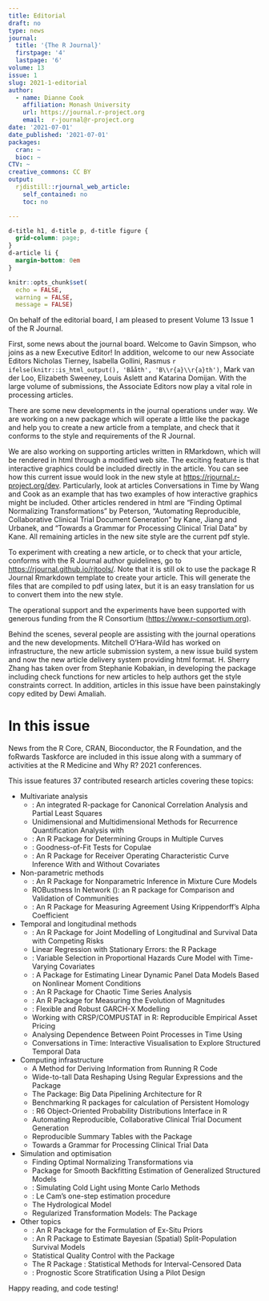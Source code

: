 ```yaml
---
title: Editorial
draft: no
type: news
journal:
  title: '{The R Journal}'
  firstpage: '4'
  lastpage: '6'
volume: 13
issue: 1
slug: 2021-1-editorial
author: 
  - name: Dianne Cook
    affiliation: Monash University
    url: https://journal.r-project.org
    email:  r-journal@r-project.org
date: '2021-07-01'
date_published: '2021-07-01'
packages:
  cran: ~
  bioc: ~
CTV: ~
creative_commons: CC BY
output:
  rjdistill::rjournal_web_article:
    self_contained: no
    toc: no

---
```


```css
d-title h1, d-title p, d-title figure {
  grid-column: page;
}
d-article li {
  margin-bottom: 0em
}
```

```r
knitr::opts_chunk$set(
  echo = FALSE, 
  warning = FALSE, 
  message = FALSE)
```

On behalf of the editorial board, I am pleased to present Volume 13 Issue 1 of the R Journal.

First, some news about the journal board. Welcome to Gavin Simpson, who joins as a new Executive Editor! In addition, welcome to our new Associate Editors Nicholas Tierney, Isabella Gollini, Rasmus `r ifelse(knitr::is_html_output(), 'Bååth', 'B\\r{a}\\r{a}th')`, Mark van der Loo, Elizabeth Sweeney, Louis Aslett and Katarina Domijan. With the large volume of submissions, the Associate Editors now play a vital role in processing articles. 

There are some new developments in the journal operations under way. We are working on a new package \pkg{rjtools} which will operate a little like the \CRANpkg{devtools} package and help you to create a new article from a template, and check that it conforms to the style and requirements of the R Journal. 

We are also working on supporting articles written in RMarkdown, which will be rendered in html through a modified \CRANpkg{distill} web site. The exciting feature is that interactive graphics could be included directly in the article. You can see how this current issue would look in the new style at <https://rjournal.r-project.org/dev>. Particularly, look at articles Conversations in Time by Wang and Cook as an example that has two examples of how interactive graphics might be included. Other articles rendered in html are "Finding Optimal Normalizing Transformations" by Peterson, "Automating Reproducible, Collaborative
Clinical Trial Document Generation" by Kane, Jiang and Urbanek, and "Towards a Grammar for Processing Clinical Trial Data" by Kane. All remaining articles in the new site style are the current pdf style. 

To experiment with creating a new article, or to check that your article, conforms with the R Journal author guidelines, go to <https://rjournal.github.io/rjtools/>. Note that it is still ok to use the \CRANpkg{rticles} package R Journal Rmarkdown template to create your article. This will generate the files that are compiled to pdf using latex, but it is an easy translation for us to convert them into the new style. 

The operational support and the experiments have been supported with generous funding from the R Consortium (<https://www.r-consortium.org>). 

Behind the scenes, several people are assisting with the journal operations and the new developments. Mitchell O'Hara-Wild has worked on infrastructure, the new article submission system, a new issue build system and now the new article delivery system providing html format. H. Sherry Zhang has taken over from Stephanie Kobakian, in developing the \pkg{rjtools} package including check functions for new articles to help authors get the style constraints correct. In addition, articles in this issue have been painstakingly copy edited by Dewi Amaliah.

# In this issue

News from the R Core, CRAN, Bioconductor, the R Foundation, and the foRwards Taskforce are included in this issue along with a summary of activities at the R Medicine and Why R? 2021 conferences. 

This issue features 37 contributed research articles covering these topics:

- Multivariate analysis
    - \CRANpkg{SeedCCA}: An integrated R-package for Canonical Correlation Analysis and Partial Least Squares
    - Unidimensional and Multidimensional Methods for Recurrence Quantification Analysis with \CRANpkg{crqa}
    - \CRANpkg{clustcurv}: An R Package for Determining Groups in Multiple Curves
    - \CRANpkg{gofCopula}: Goodness-of-Fit Tests for Copulae
    - \CRANpkg{ROCnReg}: An R Package for Receiver Operating Characteristic Curve Inference With and Without Covariates

- Non-parametric methods
    - \CRANpkg{npcure}: An R Package for Nonparametric Inference in Mixture Cure Models
    - ROBustness In Network (\CRANpkg{robin}): an R package for Comparison and Validation of Communities
    - \CRANpkg{krippendorffsalpha}: An R Package for Measuring Agreement Using Krippendorff's Alpha Coefficient

- Temporal and longitudinal methods
    - \CRANpkg{JMcmprsk}: An R Package for Joint Modelling of Longitudinal and Survival Data with Competing Risks
    - Linear Regression with Stationary Errors: the R Package \CRANpkg{slm}
    - \CRANpkg{penPHcure}: Variable Selection in Proportional Hazards Cure Model with Time-Varying Covariates
    - \CRANpkg{pdynmc}: A Package for Estimating Linear Dynamic Panel Data Models Based on Nonlinear Moment Conditions
    - \CRANpkg{DChaos}: An R Package for Chaotic Time Series Analysis
    - \CRANpkg{IndexNumber}: An R Package for Measuring the Evolution of Magnitudes
    - \CRANpkg{garchx}: Flexible and Robust GARCH-X Modelling
    - Working with CRSP/COMPUSTAT in R: Reproducible Empirical Asset Pricing
    - Analysing Dependence Between Point Processes in Time Using \CRANpkg{IndTestPP}
    - Conversations in Time: Interactive Visualisation to Explore Structured Temporal Data

- Computing infrastructure
    - A Method for Deriving Information from Running R Code
    - Wide-to-tall Data Reshaping Using Regular Expressions and the \CRANpkg{nc} Package
    - The \CRANpkg{bdpar} Package: Big Data Pipelining Architecture for R
    - Benchmarking R packages for calculation of Persistent Homology
    - \CRANpkg{distr6}: R6 Object-Oriented Probability Distributions Interface in R
    - Automating Reproducible, Collaborative Clinical Trial Document Generation
    - Reproducible Summary Tables with the \CRANpkg{gtsummary} Package
    - Towards a Grammar for Processing Clinical Trial Data

- Simulation and optimisation
    - Finding Optimal Normalizing Transformations via \CRANpkg{bestNormalize}
    - Package \CRANpkg{wsbackfit} for Smooth Backfitting Estimation of Generalized Structured
Models 
    - \CRANpkg{RLumCarlo}: Simulating Cold Light using Monte Carlo Methods
    - \CRANpkg{OneStep}: Le Cam’s one-step estimation procedure
    - The \CRANpkg{HBV.IANIGLA} Hydrological Model
    - Regularized Transformation Models: The \CRANpkg{tramnet} Package

- Other topics 
    - \CRANpkg{exPrior}: An R Package for the Formulation of Ex-Situ Priors
    - \CRANpkg{BayesSPsurv}: An R Package to Estimate Bayesian (Spatial) Split-Population Survival Models
    - Statistical Quality Control with the \CRANpkg{qcr} Package
    - The R Package \CRANpkg{smicd}: Statistical Methods for Interval-Censored Data
    - \CRANpkg{stratamatch}: Prognostic Score Stratification Using a Pilot Design

Happy reading, and code testing!
